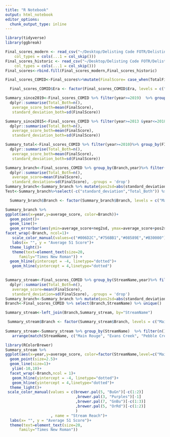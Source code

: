 ```yaml
---
title: "R Notebook"
output: html_notebook
editor_options: 
  chunk_output_type: inline
---
```


```r
library(tidyverse)
library(ggbreak) 

Final_scores_modern <- read_csv("~/Desktop/Delisting Code FOTR/Delisting_FOTR/Delisting_FOTR/Data/Created_Data/Final_scores_2023.csv", 
    col_types = cols(...1 = col_skip()))
Final_scores_historic <- read_csv("~/Desktop/Delisting Code FOTR/Delisting_FOTR/Delisting_FOTR/Data/Created_Data/Final_scores_historic.csv", 
    col_types = cols(...1 = col_skip()))
Final_scores<-rbind.fill(Final_scores_modern,Final_scores_historic)

Final_scores_COMID<-Final_scores%>%mutate(FinalScore= case_when(TotalFish<=50 ~-10, TRUE ~ Total_score)) %>% mutate(Era=case_when(year<2000 ~"Historic", year>2000 ~"FOTR")) %>% filter(!FIELDID=="main12n")

  Final_scores_COMID$Era <- factor(Final_scores_COMID$Era, levels = c("Historic","FOTR"))

```

```r
Summary_since2019<-Final_scores_COMID %>% filter(year>=2019)  %>% group_by(FIELDID)%>% filter(n()>=2) %>% 
  dplyr::summarise(Total_Both=n(),
   average_score_both=mean(FinalScore), 
   standard_deviation_both=sd(FinalScore))

Summary_since2015<-Final_scores_COMID %>% filter(year>=2013 &year<=2018) %>% group_by(FIELDID)%>% filter(n()>=2) %>% 
  dplyr::summarise(Total_Both=n(),
   average_score_both=mean(FinalScore), 
   standard_deviation_both=sd(FinalScore))

Summary_total<-Final_scores_COMID %>% filter(year>=2010)%>% group_by(FIELDID)%>% filter(n()>=2) %>% 
  dplyr::summarise(Total_Both=n(),
   average_score_both=mean(FinalScore), 
   standard_deviation_both=sd(FinalScore))

```

```r
Summary_branch<-Final_scores_COMID %>% group_by(Branch,year)%>% filter(n()>=2) %>% 
  dplyr::summarise(Total_Both=n(),
   average_score=mean(FinalScore), 
   standard_deviation=sd(FinalScore), .groups = 'drop')
Summary_branch<-Summary_branch %>% mutate(pos2sd=abs(standard_deviation*2), neg2sd=abs(standard_deviation)*-2)
Test<-Summary_branch%>%select(-c("standard_deviation","Total_Both")) %>%  pivot_wider(names_from = "year",values_from = "average_score")

  Summary_branch$Branch <- factor(Summary_branch$Branch, levels = c("Main", "Upper", "Middle","Lower"))
```

```r
Summary_branch %>% 
ggplot(aes(x=year,y=average_score, color=Branch))+
  geom_point()+
  geom_line()+
  geom_errorbar(aes(ymin=average_score+neg2sd, ymax=average_score+pos2sd), width=.2)+
facet_wrap(~Branch, ncol=1)+ 
   scale_color_manual(values=c("#006D2C","#756BB1","#08589E","#B30000"),  name = "Subwatershed")+
   labs(x= "", y = "Average 51 Score")+ 
  theme_light()+ 
   theme(text=element_text(size=20, 
      family="Times New Roman")) +
  geom_hline(yintercept = -4, linetype="dotted")+ 
   geom_hline(yintercept = 4,linetype="dotted")
  

```

```r
Summary_stream<-Final_scores_COMID %>% group_by(StreamName,year)%>% filter(n()>=2) %>% 
  dplyr::summarise(Total_Both=n(),
   average_score=mean(FinalScore), 
   standard_deviation=sd(FinalScore), .groups = 'drop')
Summary_branch<-Summary_branch %>% mutate(pos2sd=abs(standard_deviation*2), neg2sd=abs(standard_deviation)*-2)
Branch<-Final_scores_COMID %>% select(Branch,StreamName) %>% unique() 

Summary_stream<-left_join(Branch,Summary_stream, by="StreamName")

 Summary_stream$Branch <- factor(Summary_stream$Branch, levels = c("Main", "Upper", "Middle","Lower"))
 
Summary_stream<-Summary_stream %>% group_by(StreamName)  %>% filter(n()>=2) %>%
   arrange(match(StreamName, c("Main Rouge", "Evans Creek", "Pebble Creek","Franklin Creek","Quarton Branch","Upper Rouge","Bell Branch","Seeley Creek","Minnow Pond","Tarabusi Creek","Middle Rouge","Tonquish Creek","Willow Creek","Johnson Creek","Walled Lk Drainage","Bishop Creek","Lower Rouge","Fellows Creek","Fowler Creek"))) 
```

```r
library(RColorBrewer)
Summary_stream %>%
ggplot(aes(x=year,y=average_score, color=factor(StreamName,level=c("Main Rouge", "Evans Creek", "Pebble Creek","Franklin Creek","Quarton Branch","Upper Rouge","Bell Branch","Seeley Creek","Minnow Pond","Tarabusi Creek","Middle Rouge","Tonquish Creek","Willow Creek","Johnson Creek","Walled Lk Drainage","Bishop Creek","Lower Rouge","Fellows Creek","Fowler Creek"))))+
  geom_point(size=2.5)+
  geom_line(size=1)+
   ylim(-10,10)+   
  facet_wrap(~Branch,ncol = 1)+
   geom_hline(yintercept = -4, linetype="dotted")+ 
   geom_hline(yintercept = 4,linetype="dotted")+ 
  theme_light()+ 
 scale_color_manual(values = c(brewer.pal(5, "BuGn")[-c(1:2)]
                               ,brewer.pal(3, "Purples")[-1]
                               ,brewer.pal(7, "GnBu")[-c(1:3)]
                               ,brewer.pal(5, "OrRd")[-c(1:2)]
                               )
                    , name = "Stream Reach")+ 
  labs(x= "", y = "Average 51 Score")+ 
  theme(text=element_text(size=20, 
      family="Times New Roman")) 
  
```

